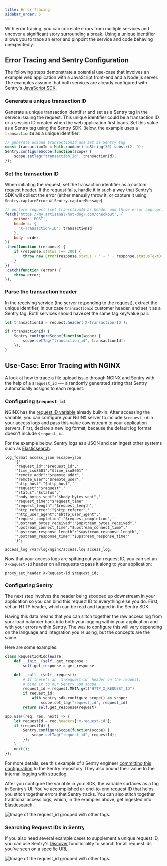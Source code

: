 ```yaml
---
title: Error Tracing
sidebar_order: 5
---
```


With error tracing, you can correlate errors from multiple services and uncover a significant story surrounding a break. Using a unique identifier allows you to trace an error and pinpoint the service and code behaving unexpectedly.

## Error Tracing and Sentry Configuration

The following steps demonstrate a potential use-case that involves an example web application with a JavaScript front-end and a Node.js server. The examples assume that both services are already configured with Sentry's [JavaScript SDK](/platforms/javascript/).

### Generate a unique transaction ID

Generate a unique transaction identifier and set as a Sentry tag in the service issuing the request. This unique identifier could be a transaction ID or a session ID created when the web application first loads. Set this value as a Sentry tag using the Sentry SDK. Below, the example uses a `transactionId` as a unique identifier:

```javascript
// generate unique transactionId and set as Sentry tag
const transactionId = Math.random().toString(36).substr(2, 9);
Sentry.configureScope(function(scope) {
    scope.setTag("transaction_id", transactionId);
});
```

### Set the transaction ID

When initiating the request, set the transaction identifier as a custom request header. If the request fails, handle it in such a way that Sentry's SDK will collect the error (either manually throw it, or capture it using `Sentry.captureError` or `Sentry.captureMessage`).

```javascript
// perform request (set transctionId as header and throw error appropriately)
fetch('https://my.artisanal-hot-dogs.com/checkout', {
    method: 'POST',
    headers: {
      "X-Transaction-ID": transactionId
    },
    body: order
})
.then(function (response) {
    if (response.status !== 200) {
        throw new Error(response.status + " - " + response.statusText);
    }
})
.catch(function (error) {
    throw error;
});
```

### Parse the transaction header

In the receiving service (the server responding to the request), extract the unique identifier, in our case `transactionId` customer header, and set it as a Sentry tag. Both services should have set the same tag key/value pair.

```javascript
let transactionId = request.header('X-Transaction-ID');

if (transactionId) {
    Sentry.configureScope(function(scope) {
        scope.setTag("transaction_id", transactionId);
    });
}
```

## Use-Case: Error Tracing with NGINX

A look at how to trace a file upload issue through NGINX and Sentry with the help of a `$request_id` --- a randomly generated string that Sentry automatically assigns to each request.

### Configuring `$request_id`

NGINX has the [request ID variable](http://nginx.org/en/docs/http/ngx_http_core_module.html#var_request_id) already built-in. After accessing the variable, you can configure your NGINX server to include `$request_id` in your access logs and pass this value downstream to your application servers. First, declare a new log format, because the default log format doesn't include `$request_id`.

For the example below, Sentry logs as a JSON and can ingest other systems such as [Elasticsearch](https://www.elastic.co/).

```
log_format access_json escape=json
    '{'
    '"request_id":"$request_id",'
    '"time_iso8601":"$time_iso8601",'
    '"remote_addr":"$remote_addr",'
    '"remote_user":"$remote_user",'
    '"http_host":"$http_host",'
    '"request":"$request",'
    '"status":"$status",'
    '"body_bytes_sent":"$body_bytes_sent",'
    '"request_time":"$request_time",'
    '"request_length":"$request_length",'
    '"http_referrer":"$http_referer",'
    '"http_user_agent":"$http_user_agent",'
    '"request_completion":"$request_completion",'
    '"upstream_bytes_received":"$upstream_bytes_received",'
    '"upstream_connect_time":"$upstream_connect_time",'
    '"upstream_response_length":"$upstream_response_length",'
    '"upstream_response_time":"$upstream_response_time"'
    '}';

access_log /var/log/nginx/access.log access_log;
```

Now that your access logs are spitting out your request ID, you can set an `X-Request-Id` header on all requests to pass it along to your application:

```
proxy_set_header X-Request-Id $request_id;
```

### Configuring Sentry

The next step involves the header being scooped up downstream in your application so you can bind this request ID to everything else you do. First, set an HTTP header, which can be read and tagged in the Sentry SDK.

Having this data means that you can stitch together the raw access log from your load balancer back into both your logging within your application and with your errors within Sentry. The way to configure this will vary depending on the language and integration you're using, but the concepts are the same.

Here are some examples:

```python
class RequestIdMiddleware:
    def __init__(self, get_response):
        self.get_response = get_response

    def __call__(self, request):
        # If there's an `X-Request-Id` header on the request,
        # bind it to our Sentry SDK scope.
        request_id = request.META.get("HTTP_X_REQUEST_ID")
        if request_id:
            with sentry_sdk.configure_scope() as scope:
                scope.set_tag("request_id", request_id)
        return self.get_response(request)
```

```javascript
app.use((req, res, next) => {
    let requestId = req.headers['x-request-id'];
    if (requestId) {
        Sentry.configureScope(function(scope) {
            scope.setTag("request_id", requestId);
        });
    }
    next();
});
```

For more details, see this example of a Sentry engineer [committing this configuration](https://github.com/getsentry/sentry/pull/11084) to the Sentry repository. They also bound their value to the internal logging with [structlog](https://www.structlog.org/en/stable/).

After you configure the variable in your SDK, the variable surfaces as a tag in Sentry’s UI. You've accomplished an end-to-end request ID that helps you stitch together errors that Sentry tracks. You can also stitch together traditional access logs, which, in the examples above, get ingested into [Elasticsearch](https://www.elastic.co/).

![Image of the request_id grouped with other tags.](tracing_tags.png)

### Searching Request IDs in Sentry

If you also need several example cases to supplement a unique request ID, you can use Sentry's [Discover](/performance-monitoring/discover-queries/) functionality to search for all request ids you've seen on a specific URL.

![Image of the request_id grouped with other tags.](tracing_with_discover.png)

